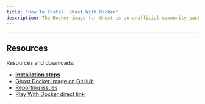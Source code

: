 ```yaml
---
title: "How To Install Ghost With Docker"
description: The Docker image for Ghost is an unofficial community package maintained by people within the Ghost developer community.
---
```


***

## Resources

Resources and downloads:

* **[Installation steps](https://hub.docker.com/_/ghost/)**
* [Ghost Docker Image on GitHub](https://github.com/docker-library/ghost)
* [Reporting issues](https://github.com/docker-library/ghost/issues)
* [Play With Docker direct link](http://play-with-docker.com/?stack=https://raw.githubusercontent.com/docker-library/e24f39cddf21560cf0a24f149059ff23640b0f16/ghost/stack.yml)